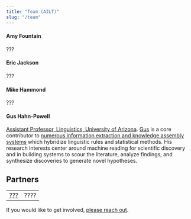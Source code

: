 ```yaml
---
title: "Team (AILT)"
slug: "/team"
---
```


#### Amy Fountain
???

#### Eric Jackson
???

#### Mike Hammond
???

#### Gus Hahn-Powell
[Assistant Professor, Linguistics, University of Arizona](https://linguistics.arizona.edu/person/gus-hahn-powell). [Gus](https://parsertongue.org/about) is a core contributor to [numerous information extraction and knowledge assembly systems](https://kiglobalhealth.org/tools/influence-search/) which hybridize linguistic rules and statistical methods.  His research interests center around machine reading for scientific discovery and in building systems to scour the literature, analyze findings, and synthesize discoveries to generate novel hypotheses. 


## Partners

|                |                    |
|----------------|--------------------|
| [???](https://arizona.edu)  |  ???? |


If you would like to get involved, [please reach out](mailto:avf@arizona.edu).
